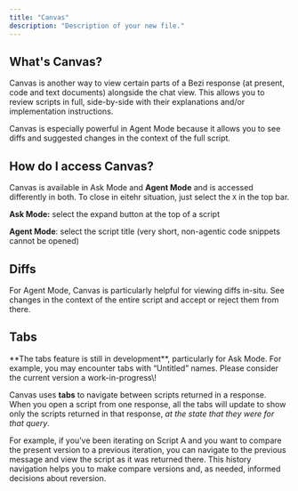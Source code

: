 ```yaml
---
title: "Canvas"
description: "Description of your new file."
---
```


## What's Canvas?

Canvas is another way to view certain parts of a Bezi response (at present, code and text documents) alongside the chat view. This allows you to review scripts in full, side-by-side with their explanations and/or implementation instructions.

Canvas is especially powerful in Agent Mode because it allows you to see diffs and suggested changes in the context of the full script.

## How do I access Canvas?

Canvas is available in Ask Mode and **Agent Mode** and is accessed differently in both. To close in eitehr situation, just select the `X` in the top bar.

**Ask Mode:** select the expand button at the top of a script

**Agent Mode**: select the script title (very short, non-agentic code snippets cannot be opened)

## Diffs

For Agent Mode, Canvas is particularly helpful for viewing diffs in-situ. See changes in the context of the entire script and accept or reject them from there.

## Tabs

<Warning>
  **The tabs feature is still in development**, particularly for Ask Mode. For example, you may encounter tabs with “Untitled” names. Please consider the current version a work-in-progress\!
</Warning>

Canvas uses **tabs** to navigate between scripts returned in a response. When you open a script from one response, all the tabs will update to show only the scripts returned in that response, _at the state that they were for that query_.

For example, if you’ve been iterating on Script A and you want to compare the present version to a previous iteration, you can navigate to the previous message and view the script as it was returned there. This history navigation helps you to make compare versions and, as needed, informed decisions about reversion.
